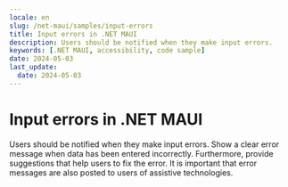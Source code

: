```yaml
---
locale: en
slug: /net-maui/samples/input-errors
title: Input errors in .NET MAUI
description: Users should be notified when they make input errors.
keywords: [.NET MAUI, accessibility, code sample]
date: 2024-05-03
last_update:
  date: 2024-05-03
---
```


# Input errors in .NET MAUI

Users should be notified when they make input errors. Show a clear error message when data has been entered incorrectly. Furthermore, provide suggestions that help users to fix the error. It is important that error messages are also posted to users of assistive technologies.

<CodeSample id="input-errors" locale="en" platform="net-maui"/>
